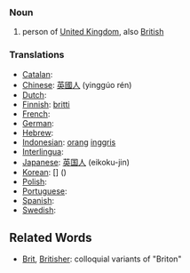 ===Noun===
# person of [[United Kingdom]], also [[British]]

===Translations===

*[[Catalan]]: [[]] '' ''
*[[Chinese]]: [[英國]][[人]] (yinggúo rén)
*[[Dutch]]: [[]] '' ''
*[[Finnish]]: [[britti]]
*[[French]]: [[]] '' ''
*[[German]]: [[]] '' ''
*[[Hebrew]]: [[]] '' ''
*[[Indonesian]]: [[orang]] [[inggris]]
*[[Interlingua]]: [[]]
*[[Japanese]]: [[英国]][[人]] (eikoku-jin)
*[[Korean]]: [[]] [] ()
*[[Polish]]: [[]]
*[[Portuguese]]: [[]] '' ''
*[[Spanish]]: [[]] '' ''
*[[Swedish]]: [[]] '' ''

==Related Words==
* [[Brit]], [[Britisher]]: colloquial variants of "Briton"